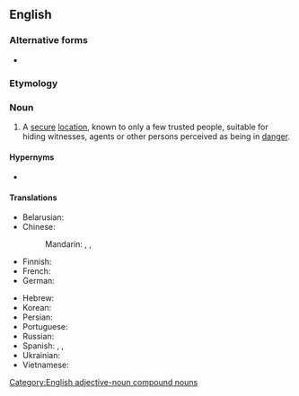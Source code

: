 {{also|safe house}}

==English==
{{wikipedia}}

===Alternative forms===
* {{l|en|safe house}}

===Etymology===
{{compound|en|safe|house}}

===Noun===
{{en-noun}}

# A [[secure]] [[location]], known to only a few trusted people, suitable for hiding witnesses, agents or other persons perceived as being in [[danger]].

====Hypernyms====
* {{l|en|house}}

====Translations====
{{trans-top|secure location}}
* Belarusian: {{t|be|канспіраты́ўная кватэ́ра|f}}
* Chinese:
*: Mandarin: {{t|cmn|[[安全]][[藏身處]]|sc=Hani}}, {{t|cmn|[[安全]][[藏身处]]|tr=ānquán cángshēnchù|sc=Hani}}, {{t|cmn|安全屋|tr=ānquánwū}}
* Finnish: {{t|fi|turvatalo}}
* French: {{t-needed|fr}}
* German: {{t+|de| konspirative Wohnung|f}}
{{trans-mid}}
* Hebrew: {{t|he|בית מסתור; דירת מסתור}}
* Korean: {{t|ko|안전가옥}}
* Persian: {{t|fa|خانه امن|tr=xâne-ye amn}}
* Portuguese: {{t-needed|pt}}
* Russian: {{t|ru|конспирати́вная кварти́ра|f}}
* Spanish: {{t|es|piso franco|m}}, {{t|es|casa de seguridad|f}}, {{t+|es|refugio|m}}
* Ukrainian: {{t|uk|конспірати́вна кварти́ра|f}}
* Vietnamese: {{t|vi|nhà an toàn}}
{{trans-bottom}}

[[Category:English adjective-noun compound nouns]]